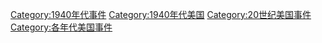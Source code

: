 [[Category:1940年代事件|Category:1940年代事件]]
[[Category:1940年代美国|Category:1940年代美国]]
[[Category:20世纪美国事件|Category:20世纪美国事件]]
[[Category:各年代美国事件|Category:各年代美国事件]]